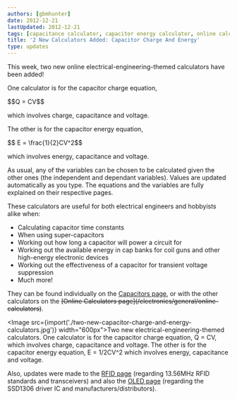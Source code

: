 ```yaml
---
authors: [gbmhunter]
date: 2012-12-21
lastUpdated: 2012-12-21
tags: [capacitance calculator, capacitor energy calculator, online calculator]
title: '2 New Calculators Added: Capacitor Charge And Energy'
type: updates
---
```


This week, two new online electrical-engineering-themed calculators have been added!

One calculator is for the capacitor charge equation,

<div>$$Q = CV$$</div>

which involves charge, capacitance and voltage.

The other is for the capacitor energy equation,

<div>$$ E = \frac{1}{2}CV^2$$</div>

which involves energy, capacitance and voltage.

As usual, any of the variables can be chosen to be calculated given the other ones (the independent and dependant variables). Values are updated automatically as you type. The equations and the variables are fully explained on their respective pages.

These calculators are useful for both electrical engineers and hobbyists alike when:

* Calculating capacitor time constants
* When using super-capacitors
* Working out how long a capacitor will power a circuit for
* Working out the available energy in cap banks for coil guns and other high-energy electronic  devices
* Working out the effectiveness of a capacitor for transient voltage suppression
* Much more!

They can be found individually on the [Capacitors page](/electronics/components/capacitors), or with the other calculators on the ~~\[Online Calculators page\](/electronics/general/online-calculators)~~.

<Image src={import('./two-new-capacitor-charge-and-energy-calculators.jpg')} width="600px">Two new electrical-engineering-themed calculators. One calculator is for the capacitor charge equation, Q = CV, which involves charge, capacitance and voltage. The other is for the capacitor energy equation, E = 1/2CV^2 which involves energy, capacitance and voltage.</Image>

Also, updates were made to the [RFID page](/electronics/circuit-design/rfid) (regarding 13.56MHz RFID standards and transceivers) and also the [OLED page](/electronics/components/oled-screens) (regarding the SSD1306 driver IC and manufacturers/distributors).
